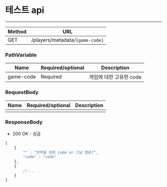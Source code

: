 # 테스트 api

---

| Method | URL |
| --- | --- |
| GET | /players/metadata/`{game-code}` |

### PathVariable    

| Name | Required/optional | Description |
| --- | --- | --- |
| game-code | Required | 게임에 대한 고유한 code |

### RequestBody    

| Name | Required/optional | Description |
| --- | --- | --- |
|  |  |  |

### ResponseBody

- 200 *OK* - 성공

```jsx
[
    {
        "" : "번역을 위한 code or 그냥 영문?",
        "code" : "code"
    },
    {
        //...
    }
]

```

